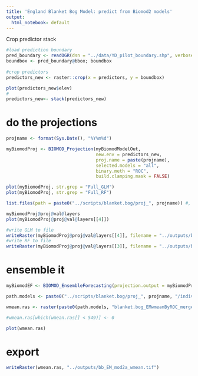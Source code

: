 ```yaml
---
title: 'England Blanket Bog Model: predict from Biomod2 models'
output:
  html_notebook: default
---
```


Crop predictor stack

```r
#load prediction boundary
pred_boundary <- readOGR(dsn = "../data/YD_pilot_boundary.shp", verbose = TRUE)
boundbox <- pred_boundary@bbox; boundbox 
 
#crop predictors
predictors_new <- raster::crop(x = predictors, y = boundbox)

plot(predictors_new$elev)
# 
predictors_new<- stack(predictors_new)
```



# do the projections

```r
projname <- format(Sys.Date(), "%Y%m%d")

myBiomodProj <- BIOMOD_Projection(myBiomodModelOut, 
                                  new.env = predictors_new, 
                                  proj.name = paste(projname), 
                                  selected.models = "all", 
                                  binary.meth = "ROC", 
                                  build.clamping.mask = FALSE)
```

```r
plot(myBiomodProj, str.grep = "Full_GLM")
plot(myBiomodProj, str.grep = "Full_RF")
```


```r
list.files(path = paste0("../scripts/blanket.bog/proj_", projname)) #, pattern = "gri")
```

```r
myBiomodProj@proj@val@layers
plot(myBiomodProj@proj@val@layers[[4]])
```



```r
#write GLM to file
writeRaster(myBiomodProj@proj@val@layers[[4]], filename = "../outputs/bb_GLM_mod2a.tif", overwrite = TRUE)
#write RF to file 
writeRaster(myBiomodProj@proj@val@layers[[3]], filename = "../outputs/bb_RF_mod2a.tif", overwrite = TRUE)
```




# ensemble it

```r
myBiomodEF <- BIOMOD_EnsembleForecasting(projection.output = myBiomodProj, EM.output = myBiomodEM) #ensemble forecast
```



```r

path.models <- paste0("../scripts/blanket.bog/proj_", projname, "/individual_projections/")

wmean.ras <- raster(paste0(path.models, "blanket.bog_EMwmeanByROC_mergedAlgo_Full_AllData.gri"))

#wmean.ras[which(wmean.ras[] < 549)] <- 0

plot(wmean.ras)
```






# export

```r
writeRaster(wmean.ras, "../outputs/bb_EM_mod2a_wmean.tif")

```


